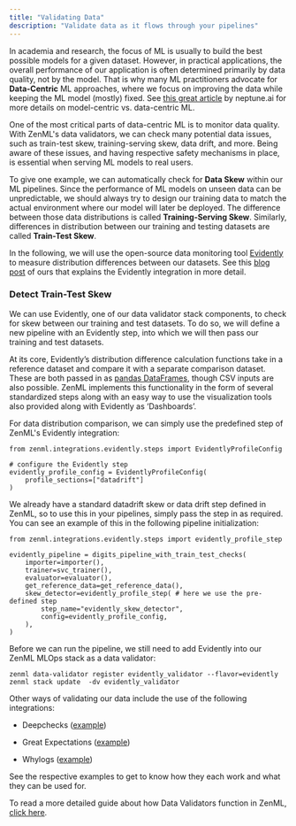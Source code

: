```yaml
---
title: "Validating Data"
description: "Validate data as it flows through your pipelines"
---
```


In academia and research, the focus of ML is usually to build the best possible models for a given dataset. However, in practical applications, the overall performance of our application is often determined primarily by data quality, not by the model. That is why many ML practitioners advocate for **Data-Centric** ML approaches, where we focus on improving the data while keeping the ML model (mostly) fixed. See [this great article](https://neptune.ai/blog/data-centric-vs-model-centric-machine-learning) by neptune.ai for more details on model-centric vs. data-centric ML.

One of the most critical parts of data-centric ML is to monitor data quality. With ZenML's data validators, we can check many potential data issues, such as train-test skew, training-serving skew, data drift, and more. Being aware of these issues, and having respective safety mechanisms in place, is essential when serving ML models to real users.

To give one example, we can automatically check for **Data Skew** within our ML pipelines. Since the performance of ML models on unseen data can be unpredictable, we should always try to design our training data to match the actual environment where our model will later be deployed. The difference between those data distributions is called **Training-Serving Skew**. Similarly, differences in distribution between our training and testing datasets are called **Train-Test Skew**.

In the following, we will use the open-source data monitoring tool [Evidently](https://evidentlyai.com/) to measure distribution differences between our datasets. See this [blog post](https://blog.zenml.io/zenml-loves-evidently/) of ours that explains the Evidently integration in more detail.

### Detect Train-Test Skew

We can use Evidently, one of our data validator stack components, to check for skew between our training and test datasets. To do so, we will define a new pipeline with an Evidently step, into which we will then pass our training and test datasets.

At its core, Evidently’s distribution difference calculation functions take in a reference dataset and compare it with a separate comparison dataset. These are both passed in as [pandas DataFrames](https://pandas.pydata.org/docs/reference/api/pandas.DataFrame.html), though CSV inputs are also possible. ZenML implements this functionality in the form of several standardized steps along with an easy way to use the visualization tools also provided along with Evidently as ‘Dashboards’.

For data distribution comparison, we can simply use the predefined step of ZenML's Evidently integration:

```
from zenml.integrations.evidently.steps import EvidentlyProfileConfig

# configure the Evidently step
evidently_profile_config = EvidentlyProfileConfig(
    profile_sections=["datadrift"]
)
```

We already have a standard datadrift skew or data drift step defined in ZenML, so to use this in your pipelines, simply pass the step in as required. You can see an example of this in the following pipeline initialization:

```
from zenml.integrations.evidently.steps import evidently_profile_step

evidently_pipeline = digits_pipeline_with_train_test_checks(
    importer=importer(),
    trainer=svc_trainer(),
    evaluator=evaluator(),
    get_reference_data=get_reference_data(),
    skew_detector=evidently_profile_step( # here we use the pre-defined step
        step_name="evidently_skew_detector",
        config=evidently_profile_config,
    ),
)
```

Before we can run the pipeline, we still need to add Evidently into our ZenML MLOps stack as a data validator:

```
zenml data-validator register evidently_validator --flavor=evidently
zenml stack update  -dv evidently_validator
```

Other ways of validating our data include the use of the following integrations:

* Deepchecks ([example](https://github.com/zenml-io/zenml/tree/main/examples/deepchecks%5Fdata%5Fvalidation))

* Great Expectations ([example](https://github.com/zenml-io/zenml/tree/main/examples/great%5Fexpectations%5Fdata%5Fvalidation))

* Whylogs ([example](https://github.com/zenml-io/zenml/tree/main/examples/whylogs%5Fdata%5Fprofiling))

See the respective examples to get to know how they each work and what they can be used for.

To read a more detailed guide about how Data Validators function in ZenML, [click here](/component-gallery/data-validators).